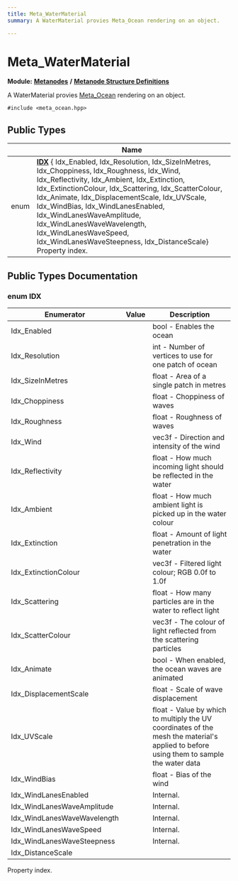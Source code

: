 ```yaml
---
title: Meta_WaterMaterial
summary: A WaterMaterial provies Meta_Ocean rendering on an object. 

---
```


# Meta_WaterMaterial

**Module:** **[Metanodes](../Modules/group__api__metanodes.mdx)** **/** **[Metanode Structure Definitions](../Modules/group__api__metadefs.mdx)**



A WaterMaterial provies [Meta_Ocean](../Classes/struct_meta___ocean.mdx) rendering on an object. 


`#include <meta_ocean.hpp>`

## Public Types

|                | Name           |
| -------------- | -------------- |
| enum| **[IDX](../Classes/struct_meta___water_material.mdx#enum-idx)** { Idx_Enabled, Idx_Resolution, Idx_SizeInMetres, Idx_Choppiness, Idx_Roughness, Idx_Wind, Idx_Reflectivity, Idx_Ambient, Idx_Extinction, Idx_ExtinctionColour, Idx_Scattering, Idx_ScatterColour, Idx_Animate, Idx_DisplacementScale, Idx_UVScale, Idx_WindBias, Idx_WindLanesEnabled, Idx_WindLanesWaveAmplitude, Idx_WindLanesWaveWavelength, Idx_WindLanesWaveSpeed, Idx_WindLanesWaveSteepness, Idx_DistanceScale}<br />Property index.  |

## Public Types Documentation

### enum IDX

| Enumerator | Value | Description |
| ---------- | ----- | ----------- |
| Idx_Enabled | | bool - Enables the ocean   |
| Idx_Resolution | | int - Number of vertices to use for one patch of ocean   |
| Idx_SizeInMetres | | float - Area of a single patch in metres   |
| Idx_Choppiness | | float - Choppiness of waves   |
| Idx_Roughness | | float - Roughness of waves   |
| Idx_Wind | | vec3f - Direction and intensity of the wind   |
| Idx_Reflectivity | | float - How much incoming light should be reflected in the water   |
| Idx_Ambient | | float - How much ambient light is picked up in the water colour   |
| Idx_Extinction | | float - Amount of light penetration in the water   |
| Idx_ExtinctionColour | | vec3f - Filtered light colour; RGB 0.0f to 1.0f   |
| Idx_Scattering | | float - How many particles are in the water to reflect light   |
| Idx_ScatterColour | | vec3f - The colour of light reflected from the scattering particles   |
| Idx_Animate | | bool - When enabled, the ocean waves are animated   |
| Idx_DisplacementScale | | float - Scale of wave displacement   |
| Idx_UVScale | | float - Value by which to multiply the UV coordinates of the mesh the material's applied to before using them to sample the water data   |
| Idx_WindBias | | float - Bias of the wind   |
| Idx_WindLanesEnabled | | Internal.   |
| Idx_WindLanesWaveAmplitude | | Internal.   |
| Idx_WindLanesWaveWavelength | | Internal.   |
| Idx_WindLanesWaveSpeed | | Internal.   |
| Idx_WindLanesWaveSteepness | | Internal.   |
| Idx_DistanceScale | |   |



Property index. 

